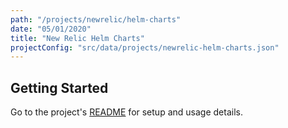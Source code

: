 ```yaml
---
path: "/projects/newrelic/helm-charts"
date: "05/01/2020"
title: "New Relic Helm Charts"
projectConfig: "src/data/projects/newrelic-helm-charts.json"
---
```


## Getting Started

Go to the project's [README](https://github.com/newrelic/helm-charts#readme) for setup and usage details.






